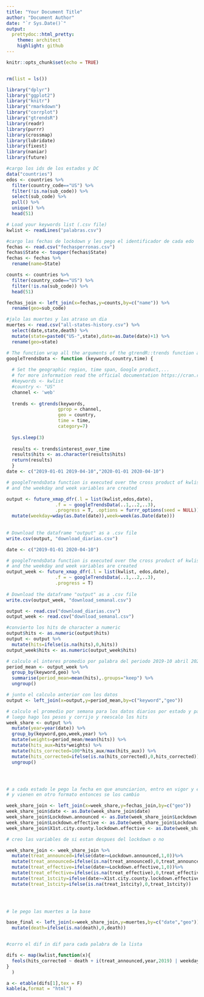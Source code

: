 ```yaml
---
title: "Your Document Title"
author: "Document Author"
date: "`r Sys.Date()`"
output:
  prettydoc::html_pretty:
    theme: architect
    highlight: github
---
```


```r
knitr::opts_chunk$set(echo = TRUE)


rm(list = ls())

library("dplyr")
library("ggplot2")
library("knitr")
library("rmarkdown")
library("corrplot")
library("gtrendsR")
library(readr) 
library(purrr) 
library(crossmap)
library(lubridate)
library(fixest)
library(naniar)
library(future)

```

```r
#cargo los ids de los estados y DC
data("countries")
edos <- countries %>% 
  filter(country_code=="US") %>% 
  filter(!is.na(sub_code)) %>% 
  select(sub_code) %>% 
  pull() %>% 
  unique() %>% 
  head(51)

# Load your keywords list (.csv file) 
kwlist <- readLines("palabras.csv")

#cargo las fechas de lockdown y les pego el identificador de cada edo
fechas <- read.csv("fechasperronas.csv")
fechas$State <- toupper(fechas$State)
fechas <- fechas %>% 
  rename(name=State)

counts <- countries %>% 
  filter(country_code=="US") %>% 
  filter(!is.na(sub_code)) %>% 
  head(51)

fechas_join <- left_join(x=fechas,y=counts,by=c("name")) %>% 
  rename(geo=sub_code)

#jalo las muertes y las atraso un dia
muertes <- read.csv("all-states-history.csv") %>% 
  select(date,state,death) %>% 
  mutate(state=paste0("US-",state),date=as.Date(date)+1) %>% 
  rename(geo=state)

```

```r

 
# The function wrap all the arguments of the gtrendR::trends function and return only the interest_over_time (you can change that)
googleTrendsData <- function (keywords,country,time) { 
  
  # Set the geographic region, time span, Google product,... 
  # for more information read the official documentation https://cran.r-project.org/web/packages/gtrendsR/gtrendsR.pdf 
  #keywords <- kwlist
  #country <- "US" 
  channel <- 'web' 
  
  trends <- gtrends(keywords, 
                   gprop = channel,
                   geo = country,
                   time = time,
                   category=7) 
    
  Sys.sleep(3)
  
  results <- trends$interest_over_time 
  results$hits <- as.character(results$hits)
  return(results)
  } 
date <- c("2019-01-01 2019-04-10","2020-01-01 2020-04-10") 

# googleTrendsData function is executed over the cross product of kwlist,edos and date for daily data
# and the weekday and week variables are created

output <- future_xmap_dfr(.l = list(kwlist,edos,date),
                  .f = ~ googleTrendsData(..1,..2,..3),
                  .progress = T, .options = furrr_options(seed = NULL)) %>% 
  mutate(weekday=wday(as.Date(date)),week=week(as.Date(date)))
  
 
# Download the dataframe "output" as a .csv file 
write.csv(output, "download_diarias.csv")

date <- c("2019-01-01 2020-04-10")

# googleTrendsData function is executed over the cross product of kwlist,edos and date for daily data
# and the weekday and week variables are created
output_week <- future_xmap_dfr(.l = list(kwlist, edos,date),
                  .f = ~ googleTrendsData(..1,..2,..3),
                  .progress = T) 
 
# Download the dataframe "output" as a .csv file 
write.csv(output_week, "download_semanal.csv")
```

```r
output <- read.csv("download_diarias.csv") 
output_week <- read.csv("download_semanal.csv")

#convierto los hits de character a numeric
output$hits <- as.numeric(output$hits)
output <- output %>% 
  mutate(hits=ifelse(is.na(hits),0,hits))
output_week$hits <- as.numeric(output_week$hits)

# calculo el interes promedio por palabra del periodo 2019-10 abril 2020
period_mean <- output_week %>% 
  group_by(keyword,geo) %>%
  summarise(period_mean=mean(hits),.groups="keep") %>% 
  ungroup() 

# junto el calculo anterior con los datos
output <- left_join(x=output,y=period_mean,by=c("keyword","geo"))

# calculo el promedio por semana para los datos diarios por estado y palabra
# luego hago los pesos y corrijo y reescalo los hits
week_share <- output %>% 
  mutate(year=year(date)) %>% 
  group_by(keyword,geo,week,year) %>% 
  mutate(weights=period_mean/mean(hits)) %>% 
  mutate(hits_aux=hits*weights) %>% 
  mutate(hits_corrected=100*hits_aux/max(hits_aux)) %>% 
  mutate(hits_corrected=ifelse(is.na(hits_corrected),0,hits_corrected)) %>% 
  ungroup()





```


```r

# a cada estado le pego la fecha en que anunciarion, entro en vigor y empezo en la primera ciudad el lockdown
# y vienen en otro formato entonces se los cambio

week_share_join <- left_join(x=week_share,y=fechas_join,by=c("geo"))
week_share_join$date <- as.Date(week_share_join$date)
week_share_join$Lockdown.announced <- as.Date(week_share_join$Lockdown.announced,"%d/%m/%Y")
week_share_join$Lockdown.effective <- as.Date(week_share_join$Lockdown.effective,"%d/%m/%Y")
week_share_join$X1st.city.county.lockdown.effective <- as.Date(week_share_join$X1st.city.county.lockdown.effective,"%d/%m/%Y")

# creo las variables de si estan despues del lockdown o no

week_share_join <- week_share_join %>% 
  mutate(treat_announced=ifelse(date>=Lockdown.announced,1,0))%>% 
  mutate(treat_announced=ifelse(is.na(treat_announced),0,treat_announced)) %>% 
  mutate(treat_effective=ifelse(date>=Lockdown.effective,1,0))%>% 
  mutate(treat_effective=ifelse(is.na(treat_effective),0,treat_effective)) %>%
  mutate(treat_1stcity=ifelse(date>=X1st.city.county.lockdown.effective,1,0)) %>% 
  mutate(treat_1stcity=ifelse(is.na(treat_1stcity),0,treat_1stcity))
  




```

```r

# le pego las muertes a la base

base_final <- left_join(x=week_share_join,y=muertes,by=c("date","geo")) %>% 
  mutate(death=ifelse(is.na(death),0,death)) 



```


```r

#corro el dif in dif para cada palabra de la lista

difs <- map(kwlist,function(x){
  feols(hits_corrected ~ death + i(treat_announced,year,2019) | weekday + geo + week + year,filter(base_final,keyword==x),cluster=~date)
}
  )


```


```r
a <- etable(difs[1],tex = F)
kable(a,format = "html")
```

```r

```

